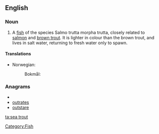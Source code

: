 ==English==

===Noun===
{{en-noun}}
# A [[fish]] of the species Salmo trutta morpha trutta, closely related to [[salmon]] and [[brown trout]].  It is lighter in colour than the brown trout, and lives in salt water, returning to fresh water only to spawn.

====Translations====
{{trans-top}}
* Norwegian: {{t-|no|sjøaure}}
*: Bokmål: {{t|no|sjøørret}}
{{trans-mid}}
{{trans-bottom}}


===Anagrams===
* {{alphagram|aeorsttu}}
* [[outrates#English|outrates]]
* [[outstare#English|outstare]]

[[Category:Fish]]

[[ta:sea trout]]